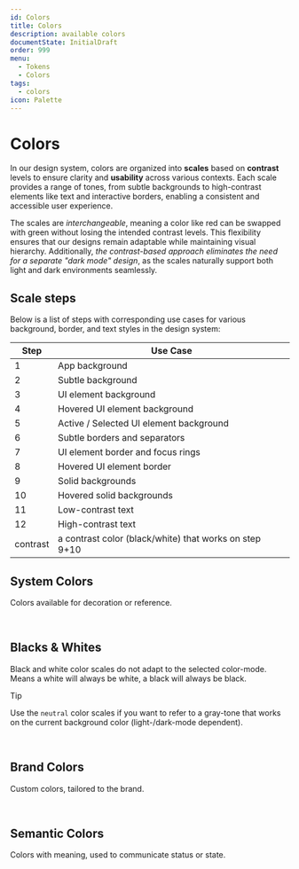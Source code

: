 ```yaml
---
id: Colors
title: Colors
description: available colors
documentState: InitialDraft
order: 999
menu:
  - Tokens
  - Colors
tags:
  - colors
icon: Palette
---
```


# Colors

In our design system, colors are organized into **scales** based on **contrast**
levels to ensure clarity and **usability** across various contexts. Each scale
provides a range of tones, from subtle backgrounds to high-contrast elements
like text and interactive borders, enabling a consistent and accessible user
experience.

The scales are _interchangeable_, meaning a color like red can be swapped with
green without losing the intended contrast levels. This flexibility ensures that
our designs remain adaptable while maintaining visual hierarchy. Additionally,
_the contrast-based approach eliminates the need for a separate "dark mode"
design_, as the scales naturally support both light and dark environments
seamlessly.

## Scale steps

Below is a list of steps with corresponding use cases for various background,
border, and text styles in the design system:

| **Step** | **Use Case**                                           |
| -------- | ------------------------------------------------------ |
| 1        | App background                                         |
| 2        | Subtle background                                      |
| 3        | UI element background                                  |
| 4        | Hovered UI element background                          |
| 5        | Active / Selected UI element background                |
| 6        | Subtle borders and separators                          |
| 7        | UI element border and focus rings                      |
| 8        | Hovered UI element border                              |
| 9        | Solid backgrounds                                      |
| 10       | Hovered solid backgrounds                              |
| 11       | Low-contrast text                                      |
| 12       | High-contrast text                                     |
| contrast | a contrast color (black/white) that works on step 9+10 |

## System Colors

Colors available for decoration or reference.

<br />

<ColorScales ids="tomato,red,ruby, crimson, pink, plum, purple, violet, iris,indigo,blue,cyan, teal,jade,green,grass,bronze,gold,brown,orange,amber,yellow,lime,mint,sky" />

## Blacks & Whites

Black and white color scales do not adapt to the selected color-mode. Means a
white will always be white, a black will always be black.

> [!TIP]  
> Use the `neutral` color scales if you want to refer to a gray-tone that works
> on the current background color (light-/dark-mode dependent).

<br />

<ColorScales ids="blackAlpha, whiteAlpha" />

## Brand Colors

Custom colors, tailored to the brand.

<br />

<ColorScales ids="ctviolet, ctteal, ctyellow" />

## Semantic Colors

Colors with meaning, used to communicate status or state.

<br />

<ColorScales ids="primary, neutral, info, success, danger, error" />
